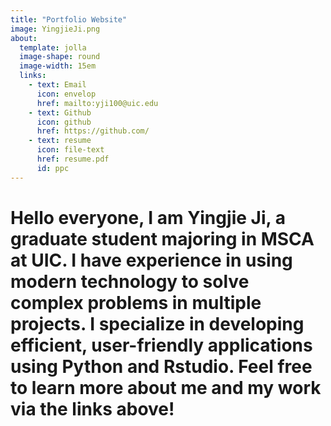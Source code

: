 ```yaml
---
title: "Portfolio Website"
image: YingjieJi.png
about: 
  template: jolla
  image-shape: round
  image-width: 15em
  links:
    - text: Email
      icon: envelop
      href: mailto:yji100@uic.edu
    - text: Github
      icon: github
      href: https://github.com/
    - text: resume
      icon: file-text
      href: resume.pdf
      id: ppc
---
```

# Hello everyone, I am Yingjie Ji, a graduate student majoring in MSCA at UIC. I have experience in using modern technology to solve complex problems in multiple projects. I specialize in developing efficient, user-friendly applications using Python and Rstudio. Feel free to learn more about me and my work via the links above!